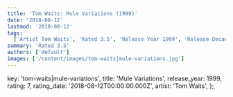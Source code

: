 ```yaml
---
title: 'Tom Waits: Mule Variations (1999)'
date: '2018-08-12'
lastmod: '2018-08-12'
tags:
  ['Artist Tom Waits', 'Rated 3.5', 'Release Year 1999', 'Release Decade 1990']
summary: 'Rated 3.5'
authors: ['default']
images: ['/content/images/tom-waits|mule-variations.jpg']
---
```


  key: 'tom-waits|mule-variations',
  title: 'Mule Variations',
  release_year: 1999,
  rating: 7,
  rating_date: '2018-08-12T00:00:00.000Z',
  artist: 'Tom Waits',
};

<MusicRating data={data} />
